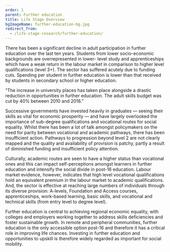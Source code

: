 ```yaml
---
order: 1
parent: Further education
title: Life Stage Overview
bgImageName: further-education-bg.jpg
redirect_from: 
  - /life-stage-research/further-education/
---
```



There has been a significant decline in adult participation in further education
over the last ten years. Students from lower socio-economic backgrounds are
overrepresented in lower- level study and apprenticeships which have a weak
return in the labour market in comparison to higher level qualifications (level
3+). The sector has suffered acutely due to funding cuts. Spending per student
in further education is lower than that received by students in secondary school
or higher education.

<div>
  <FurtherEducationOverviewSVG/>

  “The increase in university places has taken place alongside a drastic
  reduction in opportunities in further education. The adult skills budget was
  cut by 40% between 2010 and 2016.”
</div>

<ResearchImage imageName="further-education-overview.jpg" />

Successive governments have invested heavily in graduates — seeing their skills
as vital for economic prosperity — and have largely overlooked the importance of
sub-degree qualifications and vocational routes for social equality. Whilst
there has been a lot of talk amongst policymakers on the need for parity between
vocational and academic pathways, there has been insufficient action. Pathways
to progression beyond level 2 are not clearly mapped and the quality and
availability of provision is patchy, partly a result of diminished funding and
insufficient policy attention. 

Culturally, academic routes are seen to have a higher status than vocational
ones and this can impact self-perceptions amongst learners in further education
and intensify the social divide in post-16 education. Labour market evidence,
however, indicates that high level vocational qualifications hold an equivalent
premium in the labour market to academic qualifications. And, the sector is
effective at reaching large numbers of individuals through its diverse
provision: A-levels, Foundation and Access courses, apprenticeships, work-based
learning, basic skills, and vocational and technical skills (from entry level to
degree level). 

Further education is central to achieving regional economic equality, with
colleges and employers working together to address skills deficiencies and
foster sustainable growth. In remote and peripheral communities, further
education is the only accessible option post-16 and therefore it has a critical
role in improving life chances. Investing in further education and opportunities
to upskill is therefore widely regarded as important for social mobility. 
